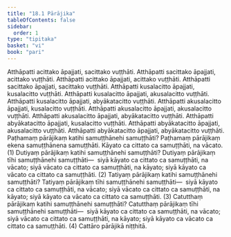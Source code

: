 ```yaml
---
title: "18.1 Pārājika"
tableOfContents: false
sidebar:
  order: 1
type: "tipitaka"
basket: "vi"
book: "pari"
---
```



<DynamicBreadcrumb />

<Division number="470" book="pari" e="ch" v="5" p="359">

<Paragraph number="2200" book="pari">
Atthāpatti acittako āpajjati, sacittako vuṭṭhāti. Atthāpatti sacittako āpajjati, acittako vuṭṭhāti. Atthāpatti acittako āpajjati, acittako vuṭṭhāti. Atthāpatti sacittako āpajjati, sacittako vuṭṭhāti. Atthāpatti kusalacitto āpajjati, kusalacitto vuṭṭhāti. Atthāpatti kusalacitto āpajjati, akusalacitto vuṭṭhāti. Atthāpatti kusalacitto āpajjati, abyākatacitto vuṭṭhāti. Atthāpatti akusalacitto āpajjati, kusalacitto vuṭṭhāti. Atthāpatti akusalacitto āpajjati, akusalacitto vuṭṭhāti. Atthāpatti akusalacitto āpajjati, abyākatacitto vuṭṭhāti. Atthāpatti abyākatacitto āpajjati, kusalacitto vuṭṭhāti. Atthāpatti abyākatacitto āpajjati, akusalacitto vuṭṭhāti. Atthāpatti abyākatacitto āpajjati, abyākatacitto vuṭṭhāti.
</Paragraph>

<Paragraph number="2201" book="pari">
Paṭhamaṃ pārājikaṃ katihi samuṭṭhānehi samuṭṭhāti? Paṭhamaṃ pārājikaṃ ekena samuṭṭhānena samuṭṭhāti. Kāyato ca cittato ca samuṭṭhāti, na vācato. (1)
</Paragraph>

<Paragraph number="2202" book="pari">
Dutiyaṃ pārājikaṃ katihi samuṭṭhānehi samuṭṭhāti? Dutiyaṃ pārājikaṃ tīhi samuṭṭhānehi samuṭṭhāti—  siyā kāyato ca cittato ca samuṭṭhāti, na vācato; siyā vācato ca cittato ca samuṭṭhāti, na kāyato; siyā kāyato ca vācato ca cittato ca samuṭṭhāti. (2)
</Paragraph>

<Paragraph number="2203" book="pari">
Tatiyaṃ pārājikaṃ katihi samuṭṭhānehi samuṭṭhāti? Tatiyaṃ pārājikaṃ tīhi samuṭṭhānehi samuṭṭhāti—  siyā kāyato ca cittato ca samuṭṭhāti, na vācato; siyā vācato ca cittato ca samuṭṭhāti, na kāyato; siyā kāyato ca vācato ca cittato ca samuṭṭhāti. (3)
</Paragraph>

<Paragraph number="2204" book="pari">
Catutthaṃ pārājikaṃ katihi samuṭṭhānehi samuṭṭhāti? Catutthaṃ pārājikaṃ tīhi samuṭṭhānehi samuṭṭhāti—  siyā kāyato ca cittato ca samuṭṭhāti, na vācato; siyā vācato ca cittato ca samuṭṭhāti, na kāyato; siyā kāyato ca vācato ca cittato ca samuṭṭhāti. (4)

</Paragraph>
</Division>

<Paragraph number="2205" type="center" book="pari">
Cattāro pārājikā niṭṭhitā.
</Paragraph>